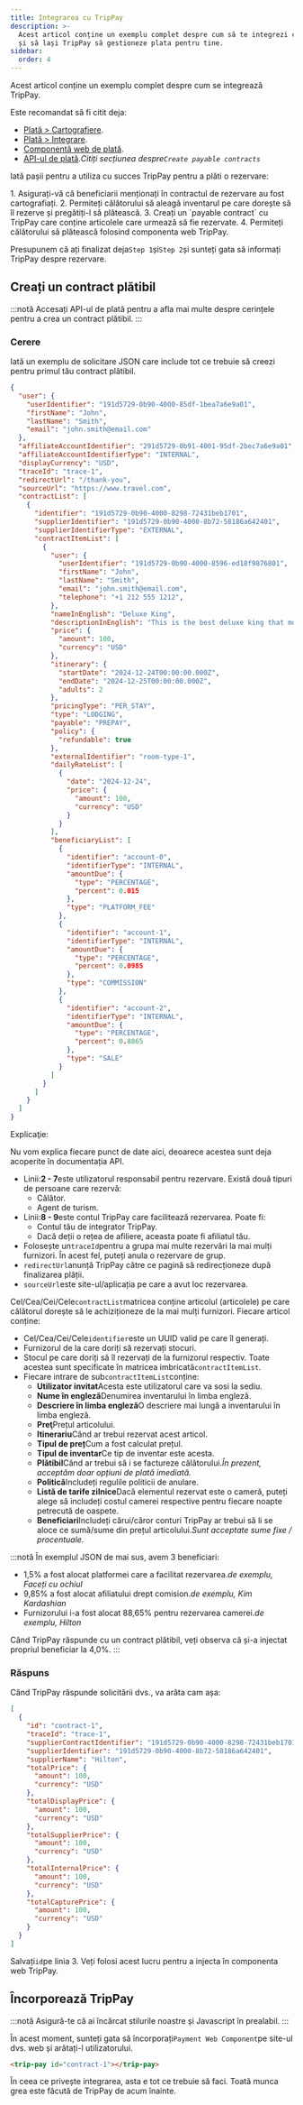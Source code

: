 ```yaml
---
title: Integrarea cu TripPay
description: >-
  Acest articol conține un exemplu complet despre cum să te integrezi cu TripPay
  și să lași TripPay să gestioneze plata pentru tine.
sidebar:
  order: 4
---
```


Acest articol conține un exemplu complet despre cum se integrează TripPay.

Este recomandat să fi citit deja:

* [Plată > Cartografiere](/payment/mapping).
* [Plată > Integrare](/payment/integration).
* [Componentă web de plată](/developers/web-components/#payment).
* [API-ul de plată](/developers/apis/#payment-api).*Citiți secțiunea despre`Create payable contracts`*

Iată pașii pentru a utiliza cu succes TripPay pentru a plăti o rezervare:

<Steps>
  1. Asigurați-vă că beneficiarii menționați în contractul de rezervare au fost cartografiați.
  2. Permiteți călătorului să aleagă inventarul pe care dorește să îl rezerve și pregătiți-l să plătească.
  3. Creați un `payable contract` cu TripPay care conține articolele care urmează să fie rezervate.
  4. Permiteți călătorului să plătească folosind componenta web TripPay.
</Steps>


Presupunem că ați finalizat deja`Step 1`și`Step 2`și sunteți gata să informați TripPay despre rezervare.

## Creați un contract plătibil

:::notă
Accesați API-ul de plată pentru a afla mai multe despre cerințele pentru a crea un contract plătibil.
:::

### Cerere

Iată un exemplu de solicitare JSON care include tot ce trebuie să creezi pentru primul tău contract plătibil.

```json {3-6, 8-9}
{
  "user": {
    "userIdentifier": "191d5729-0b90-4000-85df-1bea7a6e9a01",
    "firstName": "John",
    "lastName": "Smith",
    "email": "john.smith@email.com"
  },
  "affiliateAccountIdentifier": "291d5729-0b91-4001-95df-2bec7a6e9a01",
  "affiliateAccountIdentifierType": "INTERNAL",
  "displayCurrency": "USD",
  "traceId": "trace-1",
  "redirectUrl": "/thank-you",
  "sourceUrl": "https://www.travel.com",
  "contractList": [
    {
      "identifier": "191d5729-0b90-4000-8298-72431beb1701",
      "supplierIdentifier": "191d5729-0b90-4000-8b72-58186a642401",
      "supplierIdentifierType": "EXTERNAL",
      "contractItemList": [
        {
          "user": {
            "userIdentifier": "191d5729-0b90-4000-8596-ed18f9876801",
            "firstName": "John",
            "lastName": "Smith",
            "email": "john.smith@email.com",
            "telephone": "+1 212 555 1212",
          },
          "nameInEnglish": "Deluxe King",
          "descriptionInEnglish": "This is the best deluxe king that money can buy.",
          "price": {
            "amount": 100,
            "currency": "USD"
          },
          "itinerary": {
            "startDate": "2024-12-24T00:00:00.000Z",
            "endDate": "2024-12-25T00:00:00.000Z",
            "adults": 2
          },
          "pricingType": "PER_STAY",
          "type": "LODGING",
          "payable": "PREPAY",
          "policy": {
            "refundable": true
          },
          "externalIdentifier": "room-type-1",
          "dailyRateList": [
            {
              "date": "2024-12-24",
              "price": {
                "amount": 100,
                "currency": "USD"
              }
            }
          ],
          "beneficiaryList": [
            {
              "identifier": "account-0",
              "identifierType": "INTERNAL",
              "amountDue": {
                "type": "PERCENTAGE",
                "percent": 0.015
              },
              "type": "PLATFORM_FEE"
            },
            {
              "identifier": "account-1",
              "identifierType": "INTERNAL",
              "amountDue": {
                "type": "PERCENTAGE",
                "percent": 0.0985
              },
              "type": "COMMISSION"
            },
            {
              "identifier": "account-2",
              "identifierType": "INTERNAL",
              "amountDue": {
                "type": "PERCENTAGE",
                "percent": 0.8865
              },
              "type": "SALE"
            }
          ]
        }
      ]
    }
  ]
}
```

Explicaţie:

Nu vom explica fiecare punct de date aici, deoarece acestea sunt deja acoperite în documentația API.

* Linii:**2 - 7**este utilizatorul responsabil pentru rezervare. Există două tipuri de persoane care rezervă:
  * Călător.
  * Agent de turism.
* Linii:**8 - 9**este contul TripPay care facilitează rezervarea. Poate fi:
  * Contul tău de integrator TripPay.
  * Dacă deții o rețea de afiliere, aceasta poate fi afiliatul tău.
* Folosește un`traceId`pentru a grupa mai multe rezervări la mai mulți furnizori. În acest fel, puteți anula o rezervare de grup.
* `redirectUrl`anunță TripPay către ce pagină să redirecționeze după finalizarea plății.
* `sourceUrl`este site-ul/aplicația pe care a avut loc rezervarea.

Cel/Cea/Cei/Cele`contractList`matricea conține articolul (articolele) pe care călătorul dorește să le achiziționeze de la mai mulți furnizori. Fiecare articol conține:

* Cel/Cea/Cei/Cele`identifier`este un UUID valid pe care îl generați.
* Furnizorul de la care doriți să rezervați stocuri.
* Stocul pe care doriți să îl rezervați de la furnizorul respectiv. Toate acestea sunt specificate în matricea imbricată`contractItemList`.
* Fiecare intrare de sub`contractItemList`conține:
  * **Utilizator invitat**Acesta este utilizatorul care va sosi la sediu.
  * **Nume în engleză**Denumirea inventarului în limba engleză.
  * **Descriere în limba engleză**O descriere mai lungă a inventarului în limba engleză.
  * **Preţ**Prețul articolului.
  * **Itinerariu**Când ar trebui rezervat acest articol.
  * **Tipul de preț**Cum a fost calculat prețul.
  * **Tipul de inventar**Ce tip de inventar este acesta.
  * **Plătibil**Când ar trebui să i se factureze călătorului.*În prezent, acceptăm doar opțiuni de plată imediată.*
  * **Politică**Includeți regulile politicii de anulare.
  * **Listă de tarife zilnice**Dacă elementul rezervat este o cameră, puteți alege să includeți costul camerei respective pentru fiecare noapte petrecută de oaspete.
  * **Beneficiari**Includeți cărui/căror conturi TripPay ar trebui să li se aloce ce sumă/sume din prețul articolului.*Sunt acceptate sume fixe / procentuale.*

:::notă
În exemplul JSON de mai sus, avem 3 beneficiari:

* 1,5% a fost alocat platformei care a facilitat rezervarea.*de exemplu, Faceți cu ochiul*
* 9,85% a fost alocat afiliatului drept comision.*de exemplu, Kim Kardashian*
* Furnizorului i-a fost alocat 88,65% pentru rezervarea camerei.*de exemplu, Hilton*

Când TripPay răspunde cu un contract plătibil, veți observa că și-a injectat propriul beneficiar la 4,0%.
:::

### Răspuns

Când TripPay răspunde solicitării dvs., va arăta cam așa:

```json {3}
[
  {
    "id": "contract-1",
    "traceId": "trace-1",
    "supplierContractIdentifier": "191d5729-0b90-4000-8298-72431beb1701",
    "supplierIdentifier": "191d5729-0b90-4000-8b72-58186a642401",
    "supplierName": "Hilton",
    "totalPrice": {
      "amount": 100,
      "currency": "USD"
    },
    "totalDisplayPrice": {
      "amount": 100,
      "currency": "USD"
    },
    "totalSupplierPrice": {
      "amount": 100,
      "currency": "USD"
    },
    "totalInternalPrice": {
      "amount": 100,
      "currency": "USD"
    },
    "totalCapturePrice": {
      "amount": 100,
      "currency": "USD"
    }
  }
]
```

Salvați`id`pe linia 3. Veți folosi acest lucru pentru a injecta în componenta web TripPay.

## Încorporează TripPay

:::notă
Asigură-te că ai încărcat stilurile noastre și Javascript în prealabil.
:::

În acest moment, sunteți gata să încorporați`Payment Web Component`pe site-ul dvs. web și arătați-l utilizatorului.

```html
<trip-pay id="contract-1"></trip-pay>
```

În ceea ce privește integrarea, asta e tot ce trebuie să faci. Toată munca grea este făcută de TripPay de acum înainte.

